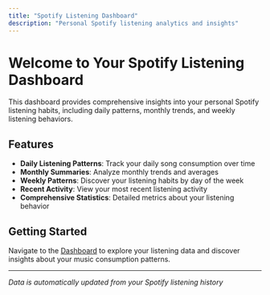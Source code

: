 ```yaml
---
title: "Spotify Listening Dashboard"
description: "Personal Spotify listening analytics and insights"
---
```


# Welcome to Your Spotify Listening Dashboard

This dashboard provides comprehensive insights into your personal Spotify listening habits, including daily patterns, monthly trends, and weekly listening behaviors.

## Features

- **Daily Listening Patterns**: Track your daily song consumption over time
- **Monthly Summaries**: Analyze monthly trends and averages
- **Weekly Patterns**: Discover your listening habits by day of the week
- **Recent Activity**: View your most recent listening activity
- **Comprehensive Statistics**: Detailed metrics about your listening behavior

## Getting Started

Navigate to the [Dashboard](/dashboard.html) to explore your listening data and discover insights about your music consumption patterns.

---

*Data is automatically updated from your Spotify listening history*



